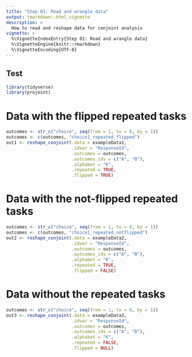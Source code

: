 ```yaml
---
title: "Step 01: Read and wrangle data"
output: rmarkdown::html_vignette
description: >
  How to read and reshape data for conjoint analysis
vignette: >
  %\VignetteIndexEntry{Step 01: Read and wrangle data}
  %\VignetteEngine{knitr::rmarkdown}
  %\VignetteEncoding{UTF-8}
---
```


## Test

```r
library(tidyverse)
library(projoint)
```

# Data with the flipped repeated tasks

```r
outcomes <- str_c("choice", seq(from = 1, to = 8, by = 1))
outcomes <- c(outcomes, "choice1_repeated_flipped")
out1 <- reshape_conjoint(.data = exampleData1, 
                         .idvar = "ResponseId", 
                         .outcomes = outcomes,
                         .outcomes_ids = c("A", "B"),
                         .alphabet = "K", 
                         .repeated = TRUE,
                         .flipped = TRUE)
```

# Data with the not-flipped repeated tasks

```r
outcomes <- str_c("choice", seq(from = 1, to = 8, by = 1))
outcomes <- c(outcomes, "choice1_repeated_notflipped")
out2 <- reshape_conjoint(.data = exampleData2, 
                         .idvar = "ResponseId", 
                         .outcomes = outcomes,
                         .outcomes_ids = c("A", "B"),
                         .alphabet = "K", 
                         .repeated = TRUE,
                         .flipped = FALSE)
```

# Data without the repeated tasks

```r
outcomes <- str_c("choice", seq(from = 1, to = 8, by = 1))
out3 <- reshape_conjoint(.data = exampleData3, 
                         .idvar = "ResponseId", 
                         .outcomes = outcomes,
                         .outcomes_ids = c("A", "B"),
                         .alphabet = "K", 
                         .repeated = FALSE,
                         .flipped = NULL)
```
